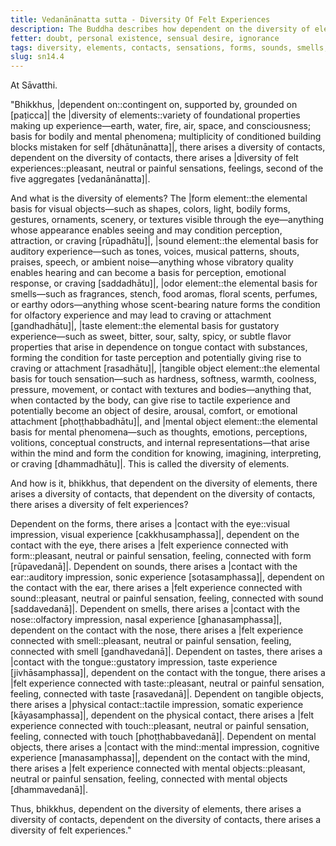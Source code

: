 ```yaml
---
title: Vedanānānatta sutta - Diversity Of Felt Experiences
description: The Buddha describes how dependent on the diversity of elements, there arises a diversity of contacts, and dependent on the diversity of contacts, there arises a diversity of felt experiences.
fetter: doubt, personal existence, sensual desire, ignorance
tags: diversity, elements, contacts, sensations, forms, sounds, smells, tastes, tangible objects, mental objects, form element, sound element, odor element, taste element, touch element, six sense bases, sn, sn12-21, sn14
slug: sn14.4
---
```


At Sāvatthi.

"Bhikkhus, |dependent on::contingent on, supported by, grounded on [paṭicca]| the |diversity of elements::variety of foundational properties making up experience—earth, water, fire, air, space, and consciousness; basis for bodily and mental phenomena; multiplicity of conditioned building blocks mistaken for self [dhātunānatta]|, there arises a diversity of contacts, dependent on the diversity of contacts, there arises a |diversity of felt experiences::pleasant, neutral or painful sensations, feelings, second of the five aggregates [vedanānānatta]|.

And what is the diversity of elements? The |form element::the elemental basis for visual objects—such as shapes, colors, light, bodily forms, gestures, ornaments, scenery, or textures visible through the eye—anything whose appearance enables seeing and may condition perception, attraction, or craving [rūpadhātu]|, |sound element::the elemental basis for auditory experience—such as tones, voices, musical patterns, shouts, praises, speech, or ambient noise—anything whose vibratory quality enables hearing and can become a basis for perception, emotional response, or craving [saddadhātu]|, |odor element::the elemental basis for smells—such as fragrances, stench, food aromas, floral scents, perfumes, or earthy odors—anything whose scent-bearing nature forms the condition for olfactory experience and may lead to craving or attachment [gandhadhātu]|, |taste element::the elemental basis for gustatory experience—such as sweet, bitter, sour, salty, spicy, or subtle flavor properties that arise in dependence on tongue contact with substances, forming the condition for taste perception and potentially giving rise to craving or attachment [rasadhātu]|, |tangible object element::the elemental basis for touch sensation—such as hardness, softness, warmth, coolness, pressure, movement, or contact with textures and bodies—anything that, when contacted by the body, can give rise to tactile experience and potentially become an object of desire, arousal, comfort, or emotional attachment [phoṭṭhabbadhātu]|, and |mental object element::the elemental basis for mental phenomena—such as thoughts, emotions, perceptions, volitions, conceptual constructs, and internal representations—that arise within the mind and form the condition for knowing, imagining, interpreting, or craving [dhammadhātu]|. This is called the diversity of elements.

And how is it, bhikkhus, that dependent on the diversity of elements, there arises a diversity of contacts, that dependent on the diversity of contacts, there arises a diversity of felt experiences?

Dependent on the forms, there arises a |contact with the eye::visual impression, visual experience [cakkhusamphassa]|, dependent on the contact with the eye, there arises a |felt experience connected with form::pleasant, neutral or painful sensation, feeling, connected with form [rūpavedanā]|.
Dependent on sounds, there arises a |contact with the ear::auditory impression, sonic experience [sotasamphassa]|, dependent on the contact with the ear, there arises a |felt experience connected with sound::pleasant, neutral or painful sensation, feeling, connected with sound [saddavedanā]|.
Dependent on smells, there arises a |contact with the nose::olfactory impression, nasal experience [ghanasamphassa]|, dependent on the contact with the nose, there arises a |felt experience connected with smell::pleasant, neutral or painful sensation, feeling, connected with smell [gandhavedanā]|.
Dependent on tastes, there arises a |contact with the tongue::gustatory impression, taste experience [jivhāsamphassa]|, dependent on the contact with the tongue, there arises a |felt experience connected with taste::pleasant, neutral or painful sensation, feeling, connected with taste [rasavedanā]|.
Dependent on tangible objects, there arises a |physical contact::tactile impression, somatic experience [kāyasamphassa]|, dependent on the physical contact, there arises a |felt experience connected with touch::pleasant, neutral or painful sensation, feeling, connected with touch [phoṭṭhabbavedanā]|.
Dependent on mental objects, there arises a |contact with the mind::mental impression, cognitive experience [manasamphassa]|, dependent on the contact with the mind, there arises a |felt experience connected with mental objects::pleasant, neutral or painful sensation, feeling, connected with mental objects [dhammavedanā]|.

Thus, bhikkhus, dependent on the diversity of elements, there arises a diversity of contacts, dependent on the diversity of contacts, there arises a diversity of felt experiences."
